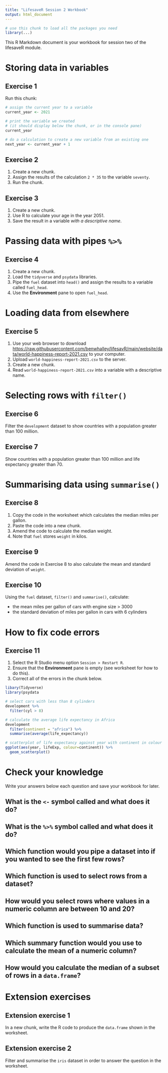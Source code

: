 ```yaml
---
title: "LifesaveR Session 2 Workbook"
output: html_document
---
```


```r
# use this chunk to load all the packages you need
library(...)
```

This R Markdown document is your workbook for session two of the lifesaveR module.

# Storing data in variables

## Exercise 1

Run this chunk:

```r
# assign the current year to a variable
current_year <- 2021

# print the variable we created
# (it should display below the chunk, or in the console pane)
current_year

# do a calculation to create a new variable from an existing one
next_year <- current_year + 1
```

## Exercise 2

1. Create a new chunk.
2. Assign the results of the calculation `2 * 35` to the variable `seventy`.
3. Run the chunk.

## Exercise 3

1. Create a new chunk.
2. Use R to calculate your age in the year 2051.
3. Save the result in a variable _with a descriptive name_.

# Passing data with pipes `%>%`

## Exercise 4

1. Create a new chunk.
2. Load the `tidyverse` and `psydata` libraries.
3. Pipe the `fuel` dataset into `head()` and assign the results to a variable called `fuel_head`.
4. Use the **Environment** pane to open `fuel_head`.

# Loading data from elsewhere

## Exercise 5

1. Use your web browser to download
[https://raw.githubusercontent.com/benwhalley/lifesavR/main/website/data/world-happiness-report-2021.csv](https://raw.githubusercontent.com/benwhalley/lifesavR/main/website/data/world-happiness-report-2021.csv) to your computer.
2. Upload `world-happiness-report-2021.csv` to the server.
3. Create a new chunk.
4. Read `world-happiness-report-2021.csv` into a variable with a descriptive name.

# Selecting rows with `filter()`

## Exercise 6

Filter the `development` dataset to show countries with a population greater than 100 million.

## Exercise 7

Show countries with a population greater than 100 million and life expectancy greater than 70.


# Summarising data using `summarise()`

## Exercise 8

1. Copy the code in the worksheet which calculates the median miles per gallon.
2. Paste the code into a new chunk.
3. Amend the code to calculate the median weight.
4. Note that `fuel` stores `weight` in kilos.

## Exercise 9

Amend the code in Exercise 8 to also calculate the mean and standard deviation of `weight`.

## Exercise 10

Using the `fuel` dataset, `filter()` and `summarise()`, calculate:

- the mean miles per gallon of cars with engine size > 3000
- the standard deviation of miles per gallon in cars with 6 cylinders



# How to fix code errors

## Exercise 11

1. Select the R Studio menu option `Session > Restart R`.
2. Ensure that the **Environment** pane is empty (see worksheet for how to do this).
3. Correct all of the errors in the chunk below.

```r
libary(Tidyverse)
library(psydata

# select cars with less than 8 cylinders
development %>%
  filter(cyl > 8)

# calculate the average life expectancy in Africa
development
  filter(continent = "africa") %>%
  summarise(average(life_expectancy))

# scatterplot of life expectancy against year with continent in colour
ggplot(aes(year, lifeExp, colour=continent)) %>%
  geom_scatterplot()
```



# Check your knowledge

Write your answers below each question and save your workbook for later.

## What is the `<-` symbol called and what does it do?

## What is the `%>%` symbol called and what does it do?

## Which function would you pipe a dataset into if you wanted to see the first few rows?

## Which function is used to select rows from a dataset?

## How would you select rows where values in a numeric column are between 10 and 20?

## Which function is used to summarise data?

## Which summary function would you use to calculate the mean of a numeric column?

## How would you calculate the median of a subset of rows in a `data.frame`?




# Extension exercises

## Extension exercise 1

In a new chunk, write the R code to produce the `data.frame` shown in the worksheet.

## Extension exercise 2

Filter and summarise the `iris` dataset in order to answer the question in the worksheet.